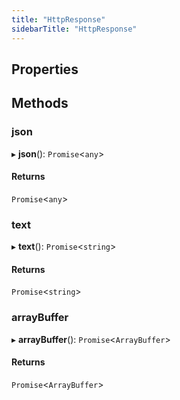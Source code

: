 ```yaml
---
title: "HttpResponse"
sidebarTitle: "HttpResponse"
---
```


## Properties

<ResponseField name="ok" type="`boolean`" required>

</ResponseField>



<ResponseField name="status" type="`number`" required>

</ResponseField>



<ResponseField name="statusText" type="`string`" required>

</ResponseField>



<ResponseField name="headers" type="`Headers`" required>

</ResponseField>



<ResponseField name="url" type="`string`" required>

</ResponseField>


## Methods

### json

▸ **json**(): `Promise`\<`any`\>

#### Returns

`Promise`\<`any`\>




### text

▸ **text**(): `Promise`\<`string`\>

#### Returns

`Promise`\<`string`\>




### arrayBuffer

▸ **arrayBuffer**(): `Promise`\<`ArrayBuffer`\>

#### Returns

`Promise`\<`ArrayBuffer`\>


